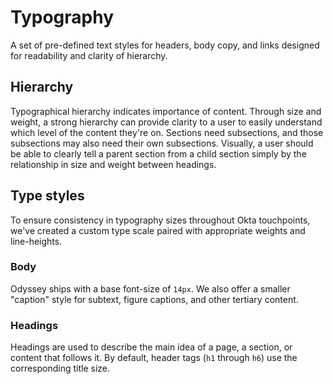 
<Meta title="MUI Components/Typography" anchor />

# Typography

A set of pre-defined text styles for headers, body copy, and links designed for readability and clarity of hierarchy.

## Hierarchy

Typographical hierarchy indicates importance of content. Through size and weight, a strong hierarchy can provide clarity to a user to easily understand which level of the content they're on. Sections need subsections, and those subsections may also need their own subsections. Visually, a user should be able to clearly tell a parent section from a child section simply by the relationship in size and weight between headings.

## Type styles

To ensure consistency in typography sizes throughout Okta touchpoints, we've created a custom type scale paired with appropriate weights and line-heights.

### Body

Odyssey ships with a base font-size of `14px`. We also offer a smaller "caption" style for subtext, figure captions, and other tertiary content.

<Canvas>
  <Story of={Stories.Body} />
</Canvas>

<Canvas>
  <Story of={Stories.Caption} />
</Canvas>

### Headings

Headings are used to describe the main idea of a page, a section, or content that follows it. By default, header tags (`h1` through `h6`) use the corresponding title size.

<Canvas>
  <Story of={Stories.Heading1} />
</Canvas>

<Canvas>
  <Story of={Stories.Heading2} />
</Canvas>

<Canvas>
  <Story of={Stories.Heading3} />
</Canvas>

<Canvas>
  <Story of={Stories.Heading4} />
</Canvas>

<Canvas>
  <Story of={Stories.Heading5} />
</Canvas>

<Canvas>
  <Story of={Stories.Heading6} />
</Canvas>

<Canvas>
  <Story of={Stories.Legend} />
</Canvas>
